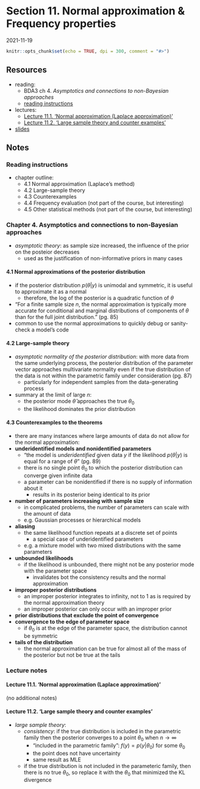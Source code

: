 # Section 11. Normal approximation & Frequency properties

2021-11-19

```r
knitr::opts_chunk$set(echo = TRUE, dpi = 300, comment = "#>")
```

## Resources

- reading:
  - BDA3 ch 4. *Asymptotics and connections to non-Bayesian approaches*
  - [reading instructions](`r paste0(CM_URL, "BDA3_ch04_reading-instructions.pdf")`)
- lectures:
  - [Lecture 11.1. 'Normal approximation (Laplace approximation)'](https://aalto.cloud.panopto.eu/Panopto/Pages/Viewer.aspx?id=e22fedc7-9fd3-4d1e-8318-ab1000ca45a4)
  - [Lecture 11.2. 'Large sample theory and counter examples'](https://aalto.cloud.panopto.eu/Panopto/Pages/Viewer.aspx?id=a8e38a95-a944-4f3d-bf95-ab1000dbdf73)
- [slides](`r paste0(CM_URL, "slides_ch04.pdf")`)

## Notes

### Reading instructions

- chapter outline:
  - 4.1 Normal approximation (Laplace’s method)
  - 4.2 Large-sample theory
  - 4.3 Counterexamples
  - 4.4 Frequency evaluation (not part of the course, but interesting)
  - 4.5 Other statistical methods (not part of the course, but interesting)

### Chapter 4. Asymptotics and connections to non-Bayesian approaches

- *asymptotic theory*: as sample size increased, the influence of the prior on the posteior decreases
  - used as the justification of non-informative priors in many cases

#### 4.1 Normal approximations of the posterior distribution {-}

- if the posterior distribution $p(\theta|y)$ is unimodal and symmetric, it is useful to approximate it as a normal
  - therefore, the log of the posterior is a quadratic function of $\theta$
- "For a finite sample size $n$, the normal approximation is typically more accurate for conditional and marginal distributions of components of $\theta$ than for the full joint distribution." (pg. 85)
- common to use the normal approximations to quickly debug or sanity-check a model's code

#### 4.2 Large-sample theory {-}

- *asymptotic normality of the posterior distribution*: with more data from the same underlying process, the posterior distribution of the parameter vector approaches multivariate normality even if the true distribution of the data is not within the parametric family under consideration (pg. 87)
  - particularly for independent samples from the data-generating process
- summary at the limit of large $n$:
  - the posterior mode $\hat\theta$ approaches the true $\theta_0$
  - the likelihood dominates the prior distribution

#### 4.3 Counterexamples to the theorems {-}

- there are many instances where large amounts of data do not allow for the normal approximation:
- **underidentified models and nonidentified parameters**
  - "the model is *underidentified* given data $y$ if the likelihood $p(\theta|y)$ is equal for a range of $\theta$" (pg. 89)
  - there is no single point $\theta_0$ to which the posterior distribution can converge given infinite data
  - a parameter can be nonidentified if there is no supply of information about it
    - results in its posterior being identical to its prior
- **number of parameters increasing with sample size**
  - in complicated problems, the number of parameters can scale with the amount of data
  - e.g. Gaussian processes or hierarchical models
- **aliasing**
  - the same likelihood function repeats at a discrete set of points
    - a special case of underidentified parameters
  - e.g. a mixture model with two mixed distributions with the same parameters
- **unbounded likelihoods**
  - if the likelihood is unbounded, there might not be any posterior mode with the parameter space
    - invalidates bot the consistency results and the normal approximation
- **improper posterior distributions**
  - an improper posterior integrates to infinity, not to 1 as is required by the normal approximation theory
  - an improper posterior can only occur with an improper prior
- **prior distributions that exclude the point of convergence**
- **convergence to the edge of parameter space**
  - if $\theta_0$ is at the edge of the parameter space, the distribution cannot be symmetric
- **tails of the distribution**
  - the normal approximation can be true for almost all of the mass of the posterior but not be true at the tails

### Lecture notes

#### Lecture 11.1. 'Normal approximation (Laplace approximation)' {-}

(no additional notes)

#### Lecture 11.2. 'Large sample theory and counter examples' {-}

- *large sample theory*:
  - *consistency*: if the true distribution is included in the parametric family then the posterior converges to a point $\theta_0$ when $n \rightarrow \infty$
    - "included in the parametric family": $f(y) = p(y|\theta_0)$ for some $\theta_0$
    - the point does not have uncertainty
    - same result as MLE
  - if the true distribution is not included in the parameteric family, then there is no true $\theta_0$, so replace it with the $\theta_0$ that minimized the KL divergence
